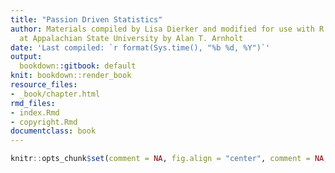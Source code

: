 ```yaml
---
title: "Passion Driven Statistics"
author: Materials compiled by Lisa Dierker and modified for use with R and GitHub
  at Appalachian State University by Alan T. Arnholt
date: 'Last compiled: `r format(Sys.time(), "%b %d, %Y")`'
output:
  bookdown::gitbook: default
knit: bookdown::render_book
resource_files:
- _book/chapter.html
rmd_files:
- index.Rmd
- copyright.Rmd
documentclass: book
---
```


```r
knitr::opts_chunk$set(comment = NA, fig.align = "center", comment = NA, warning = FALSE, message = FALSE)
```
